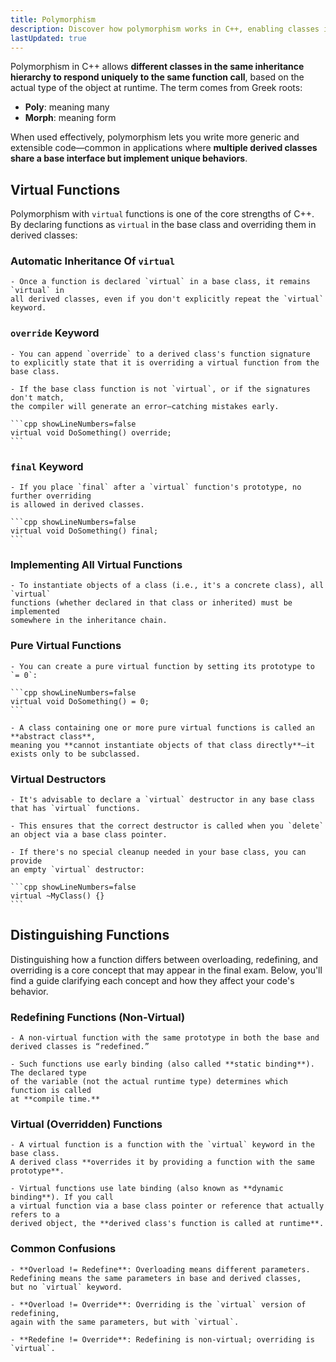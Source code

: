 ```yaml
---
title: Polymorphism
description: Discover how polymorphism works in C++, enabling classes in an inheritance hierarchy to use virtual functions and dynamic binding, so different derived classes can respond uniquely to the same function calls.
lastUpdated: true
---
```



Polymorphism in C++ allows **different classes in the same inheritance hierarchy to 
respond uniquely to the same function call**, based on the actual type of the object 
at runtime. The term comes from Greek roots:

- **Poly**: meaning many
- **Morph**: meaning form

When used effectively, polymorphism lets you write more generic and extensible code—common 
in applications where **multiple derived classes share a base interface but implement unique behaviors**.

## Virtual Functions

Polymorphism with `virtual` functions is one of the core strengths of C++. 
By declaring functions as `virtual` in the base class and overriding them in derived classes:

### Automatic Inheritance Of `virtual`

    - Once a function is declared `virtual` in a base class, it remains `virtual` in 
    all derived classes, even if you don't explicitly repeat the `virtual` keyword.

### `override` Keyword

    - You can append `override` to a derived class's function signature 
    to explicitly state that it is overriding a virtual function from the base class.

    - If the base class function is not `virtual`, or if the signatures don't match, 
    the compiler will generate an error—catching mistakes early.

    ```cpp showLineNumbers=false
    virtual void DoSomething() override;
    ```

### `final` Keyword

    - If you place `final` after a `virtual` function's prototype, no further overriding 
    is allowed in derived classes.

    ```cpp showLineNumbers=false
    virtual void DoSomething() final;
    ```

### Implementing All Virtual Functions

    - To instantiate objects of a class (i.e., it's a concrete class), all `virtual` 
    functions (whether declared in that class or inherited) must be implemented 
    somewhere in the inheritance chain.

### Pure Virtual Functions

    - You can create a pure virtual function by setting its prototype to `= 0`:

    ```cpp showLineNumbers=false
    virtual void DoSomething() = 0;
    ```

    - A class containing one or more pure virtual functions is called an **abstract class**, 
    meaning you **cannot instantiate objects of that class directly**—it exists only to be subclassed.

### Virtual Destructors

    - It's advisable to declare a `virtual` destructor in any base class 
    that has `virtual` functions.

    - This ensures that the correct destructor is called when you `delete` 
    an object via a base class pointer.

    - If there's no special cleanup needed in your base class, you can provide 
    an empty `virtual` destructor:

    ```cpp showLineNumbers=false
    virtual ~MyClass() {}
    ```
## Distinguishing Functions

Distinguishing how a function differs between overloading, redefining, and 
overriding is a core concept that may appear in the final exam. Below, you'll 
find a guide clarifying each concept and how they affect your code's behavior.

### Redefining Functions (Non-Virtual)

    - A non-virtual function with the same prototype in both the base and derived classes is “redefined.”

    - Such functions use early binding (also called **static binding**). The declared type 
    of the variable (not the actual runtime type) determines which function is called 
    at **compile time.**

### Virtual (Overridden) Functions

    - A virtual function is a function with the `virtual` keyword in the base class. 
    A derived class **overrides it by providing a function with the same prototype**.

    - Virtual functions use late binding (also known as **dynamic binding**). If you call 
    a virtual function via a base class pointer or reference that actually refers to a 
    derived object, the **derived class's function is called at runtime**.

### Common Confusions

    - **Overload != Redefine**: Overloading means different parameters. 
    Redefining means the same parameters in base and derived classes, 
    but no `virtual` keyword.

    - **Overload != Override**: Overriding is the `virtual` version of redefining, 
    again with the same parameters, but with `virtual`.

    - **Redefine != Override**: Redefining is non-virtual; overriding is `virtual`.